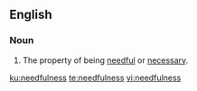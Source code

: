 ==English==

===Noun===
{{en-noun|-}}

# The property of being [[needful]] or [[necessary]].

[[ku:needfulness]]
[[te:needfulness]]
[[vi:needfulness]]